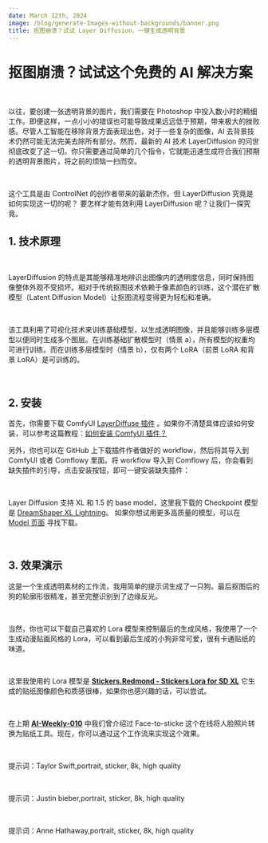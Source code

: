 ```yaml
---
date: March 12th, 2024
image: /blog/generate-Images-without-backgrounds/banner.png
title: 抠图崩溃？试试 Layer Diffusion，一键生成透明背景
---
```



# 抠图崩溃？试试这个免费的 AI 解决方案

<br/>
<PhotoProvider>
  <PhotoView src="/blog/generate-Images-without-backgrounds/banner.png">
    <img src="/blog/generate-Images-without-backgrounds/banner.png" alt="" className='rounded-lg'/>
  </PhotoView>
</PhotoProvider>

以往，要创建一张透明背景的图片，我们需要在 Photoshop 中投入数小时的精细工作。即便这样，一点小小的错误也可能导致成果远远低于预期，带来极大的挫败感。尽管人工智能在移除背景方面表现出色，对于一些复杂的图像，AI 去背景技术仍然可能无法完美去除所有部分。然而，最新的 AI 技术 LayerDiffusion 的问世彻底改变了这一切。你只需要通过简单的几个指令，它就能迅速生成符合我们预期的透明背景图片，将之前的烦恼一扫而空。

<br/>
<PhotoProvider>
  <PhotoView src="/blog/generate-Images-without-backgrounds/014.png">
    <img src="/blog/generate-Images-without-backgrounds/014.png" alt="" className='rounded-lg'/>
  </PhotoView>
</PhotoProvider>

这个工具是由 ControlNet 的创作者带来的最新杰作。但 LayerDiffusion 究竟是如何实现这一切的呢？
要怎样才能有效利用 LayerDiffusion 呢？让我们一探究竟。

## 1. 技术原理 

<br/>
<PhotoProvider>
  <PhotoView src="/blog/generate-Images-without-backgrounds/002.png">
    <img src="/blog/generate-Images-without-backgrounds/002.png" alt="" className='rounded-lg'/>
  </PhotoView>
</PhotoProvider>

LayerDiffusion 的特点是其能够精准地辨识出图像内的透明度信息，同时保持图像整体外观不受损坏。相对于传统抠图技术依赖于像素颜色的训练，这个潜在扩散模型（Latent Diffusion Model）让抠图流程变得更为轻松和准确。

<br/>
<PhotoProvider>
  <PhotoView src="/blog/generate-Images-without-backgrounds/003.png">
    <img src="/blog/generate-Images-without-backgrounds/003.png" alt="" className='rounded-lg'/>
  </PhotoView>
</PhotoProvider>

该工具利用了可视化技术来训练基础模型，以生成透明图像，并且能够训练多层模型以便同时生成多个图层。在训练基础扩散模型时（情景 a），所有模型的权重均可进行训练。而在训练多层模型时（情景 b），仅有两个 LoRA（前景 LoRA 和背景 LoRA）是可训练的。

<br/>
<PhotoProvider>
  <PhotoView src="/blog/generate-Images-without-backgrounds/004.png">
    <img src="/blog/generate-Images-without-backgrounds/004.png" alt="" className='rounded-lg'/>
  </PhotoView>
</PhotoProvider>

## 2. 安装 

首先，你需要下载 ComfyUI [LayerDiffuse 插件](https://github.com/huchenlei/ComfyUI-layerdiffuse) 。如果你不清楚具体应该如何安装，可以参考这篇教程：[如何安装 ComfyUI 插件？](https://www.comflowy.com/advanced/how-to-install-comfyui-extension)

另外，你也可以在 GitHub 上下载插件作者做好的 workflow，然后将其导入到 ComfyUI 或者 Comflowy 里面。将 workflow 导入到 Comflowy 后，你会看到缺失插件的引导，点击安装按钮，即可一键安装缺失插件：

<br/>
<PhotoProvider>
  <PhotoView src="/blog/generate-Images-without-backgrounds/015.png">
    <img src="/blog/generate-Images-without-backgrounds/015.png" alt="" className='rounded-lg'/>
  </PhotoView>
</PhotoProvider>

Layer Diffusion 支持 XL 和 1.5 的 base model，这里我下载的 Checkpoint 模型是 [DreamShaper XL Lightning](https://www.comflowy.com/model/dream-shaper-xl-lightning)。
如果你想试用更多高质量的模型，可以在 [Model 页面](https://www.comflowy.com/model) 寻找下载。

<br/>
<PhotoProvider>
  <PhotoView src="/blog/generate-Images-without-backgrounds/016.png">
    <img src="/blog/generate-Images-without-backgrounds/016.png" alt="" className='rounded-lg'/>
  </PhotoView>
</PhotoProvider>

## 3. 效果演示

这是一个生成透明素材的工作流，我用简单的提示词生成了一只狗。最后抠图后的狗的轮廓形很精准，甚至完整识别到了边缘反光。

<br/>
<PhotoProvider>
  <PhotoView src="/blog/generate-Images-without-backgrounds/017.png">
    <img src="/blog/generate-Images-without-backgrounds/017.png" alt="" className='rounded-lg'/>
  </PhotoView>
</PhotoProvider>

当然，你也可以下载自己喜欢的 Lora 模型来控制最后的生成风格，我使用了一个生成动漫贴画风格的 Lora，可以看到最后生成的小狗非常可爱，很有卡通贴纸的味道。

<br/>
<PhotoProvider>
  <PhotoView src="/blog/generate-Images-without-backgrounds/018.png">
    <img src="/blog/generate-Images-without-backgrounds/018.png" alt="" className='rounded-lg'/>
  </PhotoView>
</PhotoProvider>

这里我使用的 Lora 模型是 [**Stickers.Redmond - Stickers Lora for SD XL**](https://civitai.com/models/144142/stickersredmond-stickers-lora-for-sd-xl) 它生成的贴纸图像颜色和质感很棒，如果你也感兴趣的话，可以尝试。

<br/>
<PhotoProvider>
  <PhotoView src="/blog/generate-Images-without-backgrounds/019.png">
    <img src="/blog/generate-Images-without-backgrounds/019.png" alt="" className='rounded-lg'/>
  </PhotoView>
</PhotoProvider>

在上期 [**AI-Weekly-010**](https://www.comflowy.com/zh-CN/blog/AI-Weekly-010) 中我们曾介绍过 Face-to-sticke 这个在线将人脸照片转换为贴纸工具。现在，你可以通过这个工作流来实现这个效果。

<br/>
<PhotoProvider>
  <PhotoView src="/blog/generate-Images-without-backgrounds/020.png">
    <img src="/blog/generate-Images-without-backgrounds/020.png" alt="" className='rounded-lg'/>
  </PhotoView>
</PhotoProvider>

提示词：Taylor Swift,portrait, sticker, 8k, high quality

<br/>
<PhotoProvider>
  <PhotoView src="/blog/generate-Images-without-backgrounds/011.png">
    <img src="/blog/generate-Images-without-backgrounds/011.png" alt="" className='rounded-lg'/>
  </PhotoView>
</PhotoProvider>

提示词：Justin bieber,portrait, sticker, 8k, high quality

<br/>
<PhotoProvider>
  <PhotoView src="/blog/generate-Images-without-backgrounds/012.png">
    <img src="/blog/generate-Images-without-backgrounds/012.png" alt="" className='rounded-lg'/>
  </PhotoView>
</PhotoProvider>

提示词：Anne Hathaway,portrait, sticker, 8k, high quality

<br/>
<PhotoProvider>
  <PhotoView src="/blog/generate-Images-without-backgrounds/013.png">
    <img src="/blog/generate-Images-without-backgrounds/013.png" alt="" className='rounded-lg'/>
  </PhotoView>
</PhotoProvider>


